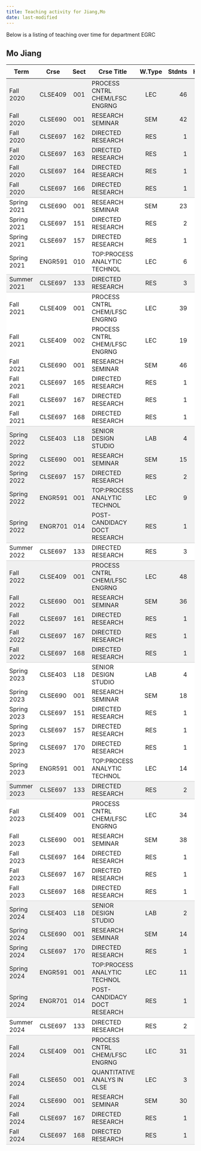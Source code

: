 ```yaml
---
title: Teaching activity for Jiang,Mo
date: last-modified
---
```


Below is a listing of teaching over time for department EGRC


## Mo Jiang

<style type="text/css">
#T_edac3 table {
  width: 100%;
  border-collapse: collapse;
}
#T_edac3 th {
  text-align: center;
  padding: 8px;
}
#T_edac3 td:nth-child(1) {
  padding-right: 10px;
  text-align: left;
}
#T_edac3 td:nth-child(2) {
  padding-right: 5px;
  text-align: left;
}
#T_edac3  td:nth-child(4) {
  padding-right: 5px;
  text-align: left;
}
#T_edac3 td:nth-child(3) {
  text-align: center;
}
#T_edac3  td:nth-child(5) {
  text-align: center;
}
#T_edac3 td:nth-child(6) {
  text-align: right;
}
#T_edac3  td:nth-child(7) {
  text-align: right;
}
#T_edac3_row0_col0, #T_edac3_row0_col1, #T_edac3_row0_col2, #T_edac3_row0_col3, #T_edac3_row0_col4, #T_edac3_row0_col5, #T_edac3_row0_col6, #T_edac3_row1_col0, #T_edac3_row1_col1, #T_edac3_row1_col2, #T_edac3_row1_col3, #T_edac3_row1_col4, #T_edac3_row1_col5, #T_edac3_row1_col6, #T_edac3_row2_col0, #T_edac3_row2_col1, #T_edac3_row2_col2, #T_edac3_row2_col3, #T_edac3_row2_col4, #T_edac3_row2_col5, #T_edac3_row2_col6, #T_edac3_row3_col0, #T_edac3_row3_col1, #T_edac3_row3_col2, #T_edac3_row3_col3, #T_edac3_row3_col4, #T_edac3_row3_col5, #T_edac3_row3_col6, #T_edac3_row4_col0, #T_edac3_row4_col1, #T_edac3_row4_col2, #T_edac3_row4_col3, #T_edac3_row4_col4, #T_edac3_row4_col5, #T_edac3_row4_col6, #T_edac3_row17_col0, #T_edac3_row17_col1, #T_edac3_row17_col2, #T_edac3_row17_col3, #T_edac3_row17_col4, #T_edac3_row17_col5, #T_edac3_row17_col6, #T_edac3_row18_col0, #T_edac3_row18_col1, #T_edac3_row18_col2, #T_edac3_row18_col3, #T_edac3_row18_col4, #T_edac3_row18_col5, #T_edac3_row18_col6, #T_edac3_row19_col0, #T_edac3_row19_col1, #T_edac3_row19_col2, #T_edac3_row19_col3, #T_edac3_row19_col4, #T_edac3_row19_col5, #T_edac3_row19_col6, #T_edac3_row20_col0, #T_edac3_row20_col1, #T_edac3_row20_col2, #T_edac3_row20_col3, #T_edac3_row20_col4, #T_edac3_row20_col5, #T_edac3_row20_col6, #T_edac3_row23_col0, #T_edac3_row23_col1, #T_edac3_row23_col2, #T_edac3_row23_col3, #T_edac3_row23_col4, #T_edac3_row23_col5, #T_edac3_row23_col6, #T_edac3_row24_col0, #T_edac3_row24_col1, #T_edac3_row24_col2, #T_edac3_row24_col3, #T_edac3_row24_col4, #T_edac3_row24_col5, #T_edac3_row24_col6, #T_edac3_row25_col0, #T_edac3_row25_col1, #T_edac3_row25_col2, #T_edac3_row25_col3, #T_edac3_row25_col4, #T_edac3_row25_col5, #T_edac3_row25_col6, #T_edac3_row26_col0, #T_edac3_row26_col1, #T_edac3_row26_col2, #T_edac3_row26_col3, #T_edac3_row26_col4, #T_edac3_row26_col5, #T_edac3_row26_col6, #T_edac3_row40_col0, #T_edac3_row40_col1, #T_edac3_row40_col2, #T_edac3_row40_col3, #T_edac3_row40_col4, #T_edac3_row40_col5, #T_edac3_row40_col6, #T_edac3_row41_col0, #T_edac3_row41_col1, #T_edac3_row41_col2, #T_edac3_row41_col3, #T_edac3_row41_col4, #T_edac3_row41_col5, #T_edac3_row41_col6, #T_edac3_row42_col0, #T_edac3_row42_col1, #T_edac3_row42_col2, #T_edac3_row42_col3, #T_edac3_row42_col4, #T_edac3_row42_col5, #T_edac3_row42_col6, #T_edac3_row43_col0, #T_edac3_row43_col1, #T_edac3_row43_col2, #T_edac3_row43_col3, #T_edac3_row43_col4, #T_edac3_row43_col5, #T_edac3_row43_col6, #T_edac3_row46_col0, #T_edac3_row46_col1, #T_edac3_row46_col2, #T_edac3_row46_col3, #T_edac3_row46_col4, #T_edac3_row46_col5, #T_edac3_row46_col6, #T_edac3_row47_col0, #T_edac3_row47_col1, #T_edac3_row47_col2, #T_edac3_row47_col3, #T_edac3_row47_col4, #T_edac3_row47_col5, #T_edac3_row47_col6, #T_edac3_row48_col0, #T_edac3_row48_col1, #T_edac3_row48_col2, #T_edac3_row48_col3, #T_edac3_row48_col4, #T_edac3_row48_col5, #T_edac3_row48_col6, #T_edac3_row49_col0, #T_edac3_row49_col1, #T_edac3_row49_col2, #T_edac3_row49_col3, #T_edac3_row49_col4, #T_edac3_row49_col5, #T_edac3_row49_col6 {
  background-color: #f0f0f0;
  border-bottom: none;
}
#T_edac3_row5_col0, #T_edac3_row5_col1, #T_edac3_row5_col2, #T_edac3_row5_col3, #T_edac3_row5_col4, #T_edac3_row5_col5, #T_edac3_row5_col6, #T_edac3_row10_col0, #T_edac3_row10_col1, #T_edac3_row10_col2, #T_edac3_row10_col3, #T_edac3_row10_col4, #T_edac3_row10_col5, #T_edac3_row10_col6, #T_edac3_row21_col0, #T_edac3_row21_col1, #T_edac3_row21_col2, #T_edac3_row21_col3, #T_edac3_row21_col4, #T_edac3_row21_col5, #T_edac3_row21_col6, #T_edac3_row27_col0, #T_edac3_row27_col1, #T_edac3_row27_col2, #T_edac3_row27_col3, #T_edac3_row27_col4, #T_edac3_row27_col5, #T_edac3_row27_col6, #T_edac3_row34_col0, #T_edac3_row34_col1, #T_edac3_row34_col2, #T_edac3_row34_col3, #T_edac3_row34_col4, #T_edac3_row34_col5, #T_edac3_row34_col6, #T_edac3_row44_col0, #T_edac3_row44_col1, #T_edac3_row44_col2, #T_edac3_row44_col3, #T_edac3_row44_col4, #T_edac3_row44_col5, #T_edac3_row44_col6, #T_edac3_row50_col0, #T_edac3_row50_col1, #T_edac3_row50_col2, #T_edac3_row50_col3, #T_edac3_row50_col4, #T_edac3_row50_col5, #T_edac3_row50_col6 {
  background-color: #f0f0f0;
  border-bottom: 1px solid #ccc;
}
#T_edac3_row6_col0, #T_edac3_row6_col1, #T_edac3_row6_col2, #T_edac3_row6_col3, #T_edac3_row6_col4, #T_edac3_row6_col5, #T_edac3_row6_col6, #T_edac3_row7_col0, #T_edac3_row7_col1, #T_edac3_row7_col2, #T_edac3_row7_col3, #T_edac3_row7_col4, #T_edac3_row7_col5, #T_edac3_row7_col6, #T_edac3_row8_col0, #T_edac3_row8_col1, #T_edac3_row8_col2, #T_edac3_row8_col3, #T_edac3_row8_col4, #T_edac3_row8_col5, #T_edac3_row8_col6, #T_edac3_row11_col0, #T_edac3_row11_col1, #T_edac3_row11_col2, #T_edac3_row11_col3, #T_edac3_row11_col4, #T_edac3_row11_col5, #T_edac3_row11_col6, #T_edac3_row12_col0, #T_edac3_row12_col1, #T_edac3_row12_col2, #T_edac3_row12_col3, #T_edac3_row12_col4, #T_edac3_row12_col5, #T_edac3_row12_col6, #T_edac3_row13_col0, #T_edac3_row13_col1, #T_edac3_row13_col2, #T_edac3_row13_col3, #T_edac3_row13_col4, #T_edac3_row13_col5, #T_edac3_row13_col6, #T_edac3_row14_col0, #T_edac3_row14_col1, #T_edac3_row14_col2, #T_edac3_row14_col3, #T_edac3_row14_col4, #T_edac3_row14_col5, #T_edac3_row14_col6, #T_edac3_row15_col0, #T_edac3_row15_col1, #T_edac3_row15_col2, #T_edac3_row15_col3, #T_edac3_row15_col4, #T_edac3_row15_col5, #T_edac3_row15_col6, #T_edac3_row28_col0, #T_edac3_row28_col1, #T_edac3_row28_col2, #T_edac3_row28_col3, #T_edac3_row28_col4, #T_edac3_row28_col5, #T_edac3_row28_col6, #T_edac3_row29_col0, #T_edac3_row29_col1, #T_edac3_row29_col2, #T_edac3_row29_col3, #T_edac3_row29_col4, #T_edac3_row29_col5, #T_edac3_row29_col6, #T_edac3_row30_col0, #T_edac3_row30_col1, #T_edac3_row30_col2, #T_edac3_row30_col3, #T_edac3_row30_col4, #T_edac3_row30_col5, #T_edac3_row30_col6, #T_edac3_row31_col0, #T_edac3_row31_col1, #T_edac3_row31_col2, #T_edac3_row31_col3, #T_edac3_row31_col4, #T_edac3_row31_col5, #T_edac3_row31_col6, #T_edac3_row32_col0, #T_edac3_row32_col1, #T_edac3_row32_col2, #T_edac3_row32_col3, #T_edac3_row32_col4, #T_edac3_row32_col5, #T_edac3_row32_col6, #T_edac3_row35_col0, #T_edac3_row35_col1, #T_edac3_row35_col2, #T_edac3_row35_col3, #T_edac3_row35_col4, #T_edac3_row35_col5, #T_edac3_row35_col6, #T_edac3_row36_col0, #T_edac3_row36_col1, #T_edac3_row36_col2, #T_edac3_row36_col3, #T_edac3_row36_col4, #T_edac3_row36_col5, #T_edac3_row36_col6, #T_edac3_row37_col0, #T_edac3_row37_col1, #T_edac3_row37_col2, #T_edac3_row37_col3, #T_edac3_row37_col4, #T_edac3_row37_col5, #T_edac3_row37_col6, #T_edac3_row38_col0, #T_edac3_row38_col1, #T_edac3_row38_col2, #T_edac3_row38_col3, #T_edac3_row38_col4, #T_edac3_row38_col5, #T_edac3_row38_col6 {
  background-color: #ffffff;
  border-bottom: none;
}
#T_edac3_row9_col0, #T_edac3_row9_col1, #T_edac3_row9_col2, #T_edac3_row9_col3, #T_edac3_row9_col4, #T_edac3_row9_col5, #T_edac3_row9_col6, #T_edac3_row16_col0, #T_edac3_row16_col1, #T_edac3_row16_col2, #T_edac3_row16_col3, #T_edac3_row16_col4, #T_edac3_row16_col5, #T_edac3_row16_col6, #T_edac3_row22_col0, #T_edac3_row22_col1, #T_edac3_row22_col2, #T_edac3_row22_col3, #T_edac3_row22_col4, #T_edac3_row22_col5, #T_edac3_row22_col6, #T_edac3_row33_col0, #T_edac3_row33_col1, #T_edac3_row33_col2, #T_edac3_row33_col3, #T_edac3_row33_col4, #T_edac3_row33_col5, #T_edac3_row33_col6, #T_edac3_row39_col0, #T_edac3_row39_col1, #T_edac3_row39_col2, #T_edac3_row39_col3, #T_edac3_row39_col4, #T_edac3_row39_col5, #T_edac3_row39_col6, #T_edac3_row45_col0, #T_edac3_row45_col1, #T_edac3_row45_col2, #T_edac3_row45_col3, #T_edac3_row45_col4, #T_edac3_row45_col5, #T_edac3_row45_col6 {
  background-color: #ffffff;
  border-bottom: 1px solid #ccc;
}
</style>
<table id="T_edac3">
  <thead>
    <tr>
      <th id="T_edac3_level0_col0" class="col_heading level0 col0" >Term</th>
      <th id="T_edac3_level0_col1" class="col_heading level0 col1" >Crse</th>
      <th id="T_edac3_level0_col2" class="col_heading level0 col2" >Sect</th>
      <th id="T_edac3_level0_col3" class="col_heading level0 col3" >Crse Title</th>
      <th id="T_edac3_level0_col4" class="col_heading level0 col4" >W.Type</th>
      <th id="T_edac3_level0_col5" class="col_heading level0 col5" >Stdnts</th>
      <th id="T_edac3_level0_col6" class="col_heading level0 col6" >Hours</th>
    </tr>
  </thead>
  <tbody>
    <tr>
      <td id="T_edac3_row0_col0" class="data row0 col0" >Fall 2020</td>
      <td id="T_edac3_row0_col1" class="data row0 col1" >CLSE409</td>
      <td id="T_edac3_row0_col2" class="data row0 col2" >001</td>
      <td id="T_edac3_row0_col3" class="data row0 col3" >PROCESS CNTRL CHEM/LFSC ENGRNG</td>
      <td id="T_edac3_row0_col4" class="data row0 col4" >LEC</td>
      <td id="T_edac3_row0_col5" class="data row0 col5" >46</td>
      <td id="T_edac3_row0_col6" class="data row0 col6" >138</td>
    </tr>
    <tr>
      <td id="T_edac3_row1_col0" class="data row1 col0" >Fall 2020</td>
      <td id="T_edac3_row1_col1" class="data row1 col1" >CLSE690</td>
      <td id="T_edac3_row1_col2" class="data row1 col2" >001</td>
      <td id="T_edac3_row1_col3" class="data row1 col3" >RESEARCH SEMINAR</td>
      <td id="T_edac3_row1_col4" class="data row1 col4" >SEM</td>
      <td id="T_edac3_row1_col5" class="data row1 col5" >42</td>
      <td id="T_edac3_row1_col6" class="data row1 col6" >21</td>
    </tr>
    <tr>
      <td id="T_edac3_row2_col0" class="data row2 col0" >Fall 2020</td>
      <td id="T_edac3_row2_col1" class="data row2 col1" >CLSE697</td>
      <td id="T_edac3_row2_col2" class="data row2 col2" >162</td>
      <td id="T_edac3_row2_col3" class="data row2 col3" >DIRECTED RESEARCH</td>
      <td id="T_edac3_row2_col4" class="data row2 col4" >RES</td>
      <td id="T_edac3_row2_col5" class="data row2 col5" >1</td>
      <td id="T_edac3_row2_col6" class="data row2 col6" >3</td>
    </tr>
    <tr>
      <td id="T_edac3_row3_col0" class="data row3 col0" >Fall 2020</td>
      <td id="T_edac3_row3_col1" class="data row3 col1" >CLSE697</td>
      <td id="T_edac3_row3_col2" class="data row3 col2" >163</td>
      <td id="T_edac3_row3_col3" class="data row3 col3" >DIRECTED RESEARCH</td>
      <td id="T_edac3_row3_col4" class="data row3 col4" >RES</td>
      <td id="T_edac3_row3_col5" class="data row3 col5" >1</td>
      <td id="T_edac3_row3_col6" class="data row3 col6" >4</td>
    </tr>
    <tr>
      <td id="T_edac3_row4_col0" class="data row4 col0" >Fall 2020</td>
      <td id="T_edac3_row4_col1" class="data row4 col1" >CLSE697</td>
      <td id="T_edac3_row4_col2" class="data row4 col2" >164</td>
      <td id="T_edac3_row4_col3" class="data row4 col3" >DIRECTED RESEARCH</td>
      <td id="T_edac3_row4_col4" class="data row4 col4" >RES</td>
      <td id="T_edac3_row4_col5" class="data row4 col5" >1</td>
      <td id="T_edac3_row4_col6" class="data row4 col6" >5</td>
    </tr>
    <tr>
      <td id="T_edac3_row5_col0" class="data row5 col0" >Fall 2020</td>
      <td id="T_edac3_row5_col1" class="data row5 col1" >CLSE697</td>
      <td id="T_edac3_row5_col2" class="data row5 col2" >166</td>
      <td id="T_edac3_row5_col3" class="data row5 col3" >DIRECTED RESEARCH</td>
      <td id="T_edac3_row5_col4" class="data row5 col4" >RES</td>
      <td id="T_edac3_row5_col5" class="data row5 col5" >1</td>
      <td id="T_edac3_row5_col6" class="data row5 col6" >7</td>
    </tr>
    <tr>
      <td id="T_edac3_row6_col0" class="data row6 col0" >Spring 2021</td>
      <td id="T_edac3_row6_col1" class="data row6 col1" >CLSE690</td>
      <td id="T_edac3_row6_col2" class="data row6 col2" >001</td>
      <td id="T_edac3_row6_col3" class="data row6 col3" >RESEARCH SEMINAR</td>
      <td id="T_edac3_row6_col4" class="data row6 col4" >SEM</td>
      <td id="T_edac3_row6_col5" class="data row6 col5" >23</td>
      <td id="T_edac3_row6_col6" class="data row6 col6" >23</td>
    </tr>
    <tr>
      <td id="T_edac3_row7_col0" class="data row7 col0" >Spring 2021</td>
      <td id="T_edac3_row7_col1" class="data row7 col1" >CLSE697</td>
      <td id="T_edac3_row7_col2" class="data row7 col2" >151</td>
      <td id="T_edac3_row7_col3" class="data row7 col3" >DIRECTED RESEARCH</td>
      <td id="T_edac3_row7_col4" class="data row7 col4" >RES</td>
      <td id="T_edac3_row7_col5" class="data row7 col5" >2</td>
      <td id="T_edac3_row7_col6" class="data row7 col6" >6</td>
    </tr>
    <tr>
      <td id="T_edac3_row8_col0" class="data row8 col0" >Spring 2021</td>
      <td id="T_edac3_row8_col1" class="data row8 col1" >CLSE697</td>
      <td id="T_edac3_row8_col2" class="data row8 col2" >157</td>
      <td id="T_edac3_row8_col3" class="data row8 col3" >DIRECTED RESEARCH</td>
      <td id="T_edac3_row8_col4" class="data row8 col4" >RES</td>
      <td id="T_edac3_row8_col5" class="data row8 col5" >1</td>
      <td id="T_edac3_row8_col6" class="data row8 col6" >8</td>
    </tr>
    <tr>
      <td id="T_edac3_row9_col0" class="data row9 col0" >Spring 2021</td>
      <td id="T_edac3_row9_col1" class="data row9 col1" >ENGR591</td>
      <td id="T_edac3_row9_col2" class="data row9 col2" >010</td>
      <td id="T_edac3_row9_col3" class="data row9 col3" >TOP:PROCESS ANALYTIC TECHNOL</td>
      <td id="T_edac3_row9_col4" class="data row9 col4" >LEC</td>
      <td id="T_edac3_row9_col5" class="data row9 col5" >6</td>
      <td id="T_edac3_row9_col6" class="data row9 col6" >18</td>
    </tr>
    <tr>
      <td id="T_edac3_row10_col0" class="data row10 col0" >Summer 2021</td>
      <td id="T_edac3_row10_col1" class="data row10 col1" >CLSE697</td>
      <td id="T_edac3_row10_col2" class="data row10 col2" >133</td>
      <td id="T_edac3_row10_col3" class="data row10 col3" >DIRECTED RESEARCH</td>
      <td id="T_edac3_row10_col4" class="data row10 col4" >RES</td>
      <td id="T_edac3_row10_col5" class="data row10 col5" >3</td>
      <td id="T_edac3_row10_col6" class="data row10 col6" >9</td>
    </tr>
    <tr>
      <td id="T_edac3_row11_col0" class="data row11 col0" >Fall 2021</td>
      <td id="T_edac3_row11_col1" class="data row11 col1" >CLSE409</td>
      <td id="T_edac3_row11_col2" class="data row11 col2" >001</td>
      <td id="T_edac3_row11_col3" class="data row11 col3" >PROCESS CNTRL CHEM/LFSC ENGRNG</td>
      <td id="T_edac3_row11_col4" class="data row11 col4" >LEC</td>
      <td id="T_edac3_row11_col5" class="data row11 col5" >39</td>
      <td id="T_edac3_row11_col6" class="data row11 col6" >117</td>
    </tr>
    <tr>
      <td id="T_edac3_row12_col0" class="data row12 col0" >Fall 2021</td>
      <td id="T_edac3_row12_col1" class="data row12 col1" >CLSE409</td>
      <td id="T_edac3_row12_col2" class="data row12 col2" >002</td>
      <td id="T_edac3_row12_col3" class="data row12 col3" >PROCESS CNTRL CHEM/LFSC ENGRNG</td>
      <td id="T_edac3_row12_col4" class="data row12 col4" >LEC</td>
      <td id="T_edac3_row12_col5" class="data row12 col5" >19</td>
      <td id="T_edac3_row12_col6" class="data row12 col6" >57</td>
    </tr>
    <tr>
      <td id="T_edac3_row13_col0" class="data row13 col0" >Fall 2021</td>
      <td id="T_edac3_row13_col1" class="data row13 col1" >CLSE690</td>
      <td id="T_edac3_row13_col2" class="data row13 col2" >001</td>
      <td id="T_edac3_row13_col3" class="data row13 col3" >RESEARCH SEMINAR</td>
      <td id="T_edac3_row13_col4" class="data row13 col4" >SEM</td>
      <td id="T_edac3_row13_col5" class="data row13 col5" >46</td>
      <td id="T_edac3_row13_col6" class="data row13 col6" >23</td>
    </tr>
    <tr>
      <td id="T_edac3_row14_col0" class="data row14 col0" >Fall 2021</td>
      <td id="T_edac3_row14_col1" class="data row14 col1" >CLSE697</td>
      <td id="T_edac3_row14_col2" class="data row14 col2" >165</td>
      <td id="T_edac3_row14_col3" class="data row14 col3" >DIRECTED RESEARCH</td>
      <td id="T_edac3_row14_col4" class="data row14 col4" >RES</td>
      <td id="T_edac3_row14_col5" class="data row14 col5" >1</td>
      <td id="T_edac3_row14_col6" class="data row14 col6" >6</td>
    </tr>
    <tr>
      <td id="T_edac3_row15_col0" class="data row15 col0" >Fall 2021</td>
      <td id="T_edac3_row15_col1" class="data row15 col1" >CLSE697</td>
      <td id="T_edac3_row15_col2" class="data row15 col2" >167</td>
      <td id="T_edac3_row15_col3" class="data row15 col3" >DIRECTED RESEARCH</td>
      <td id="T_edac3_row15_col4" class="data row15 col4" >RES</td>
      <td id="T_edac3_row15_col5" class="data row15 col5" >1</td>
      <td id="T_edac3_row15_col6" class="data row15 col6" >8</td>
    </tr>
    <tr>
      <td id="T_edac3_row16_col0" class="data row16 col0" >Fall 2021</td>
      <td id="T_edac3_row16_col1" class="data row16 col1" >CLSE697</td>
      <td id="T_edac3_row16_col2" class="data row16 col2" >168</td>
      <td id="T_edac3_row16_col3" class="data row16 col3" >DIRECTED RESEARCH</td>
      <td id="T_edac3_row16_col4" class="data row16 col4" >RES</td>
      <td id="T_edac3_row16_col5" class="data row16 col5" >1</td>
      <td id="T_edac3_row16_col6" class="data row16 col6" >9</td>
    </tr>
    <tr>
      <td id="T_edac3_row17_col0" class="data row17 col0" >Spring 2022</td>
      <td id="T_edac3_row17_col1" class="data row17 col1" >CLSE403</td>
      <td id="T_edac3_row17_col2" class="data row17 col2" >L18</td>
      <td id="T_edac3_row17_col3" class="data row17 col3" >SENIOR DESIGN STUDIO</td>
      <td id="T_edac3_row17_col4" class="data row17 col4" >LAB</td>
      <td id="T_edac3_row17_col5" class="data row17 col5" >4</td>
      <td id="T_edac3_row17_col6" class="data row17 col6" >8</td>
    </tr>
    <tr>
      <td id="T_edac3_row18_col0" class="data row18 col0" >Spring 2022</td>
      <td id="T_edac3_row18_col1" class="data row18 col1" >CLSE690</td>
      <td id="T_edac3_row18_col2" class="data row18 col2" >001</td>
      <td id="T_edac3_row18_col3" class="data row18 col3" >RESEARCH SEMINAR</td>
      <td id="T_edac3_row18_col4" class="data row18 col4" >SEM</td>
      <td id="T_edac3_row18_col5" class="data row18 col5" >15</td>
      <td id="T_edac3_row18_col6" class="data row18 col6" >15</td>
    </tr>
    <tr>
      <td id="T_edac3_row19_col0" class="data row19 col0" >Spring 2022</td>
      <td id="T_edac3_row19_col1" class="data row19 col1" >CLSE697</td>
      <td id="T_edac3_row19_col2" class="data row19 col2" >157</td>
      <td id="T_edac3_row19_col3" class="data row19 col3" >DIRECTED RESEARCH</td>
      <td id="T_edac3_row19_col4" class="data row19 col4" >RES</td>
      <td id="T_edac3_row19_col5" class="data row19 col5" >2</td>
      <td id="T_edac3_row19_col6" class="data row19 col6" >10</td>
    </tr>
    <tr>
      <td id="T_edac3_row20_col0" class="data row20 col0" >Spring 2022</td>
      <td id="T_edac3_row20_col1" class="data row20 col1" >ENGR591</td>
      <td id="T_edac3_row20_col2" class="data row20 col2" >001</td>
      <td id="T_edac3_row20_col3" class="data row20 col3" >TOP:PROCESS ANALYTIC TECHNOL</td>
      <td id="T_edac3_row20_col4" class="data row20 col4" >LEC</td>
      <td id="T_edac3_row20_col5" class="data row20 col5" >9</td>
      <td id="T_edac3_row20_col6" class="data row20 col6" >27</td>
    </tr>
    <tr>
      <td id="T_edac3_row21_col0" class="data row21 col0" >Spring 2022</td>
      <td id="T_edac3_row21_col1" class="data row21 col1" >ENGR701</td>
      <td id="T_edac3_row21_col2" class="data row21 col2" >014</td>
      <td id="T_edac3_row21_col3" class="data row21 col3" >POST-CANDIDACY DOCT RESEARCH</td>
      <td id="T_edac3_row21_col4" class="data row21 col4" >RES</td>
      <td id="T_edac3_row21_col5" class="data row21 col5" >1</td>
      <td id="T_edac3_row21_col6" class="data row21 col6" >9</td>
    </tr>
    <tr>
      <td id="T_edac3_row22_col0" class="data row22 col0" >Summer 2022</td>
      <td id="T_edac3_row22_col1" class="data row22 col1" >CLSE697</td>
      <td id="T_edac3_row22_col2" class="data row22 col2" >133</td>
      <td id="T_edac3_row22_col3" class="data row22 col3" >DIRECTED RESEARCH</td>
      <td id="T_edac3_row22_col4" class="data row22 col4" >RES</td>
      <td id="T_edac3_row22_col5" class="data row22 col5" >3</td>
      <td id="T_edac3_row22_col6" class="data row22 col6" >9</td>
    </tr>
    <tr>
      <td id="T_edac3_row23_col0" class="data row23 col0" >Fall 2022</td>
      <td id="T_edac3_row23_col1" class="data row23 col1" >CLSE409</td>
      <td id="T_edac3_row23_col2" class="data row23 col2" >001</td>
      <td id="T_edac3_row23_col3" class="data row23 col3" >PROCESS CNTRL CHEM/LFSC ENGRNG</td>
      <td id="T_edac3_row23_col4" class="data row23 col4" >LEC</td>
      <td id="T_edac3_row23_col5" class="data row23 col5" >48</td>
      <td id="T_edac3_row23_col6" class="data row23 col6" >144</td>
    </tr>
    <tr>
      <td id="T_edac3_row24_col0" class="data row24 col0" >Fall 2022</td>
      <td id="T_edac3_row24_col1" class="data row24 col1" >CLSE690</td>
      <td id="T_edac3_row24_col2" class="data row24 col2" >001</td>
      <td id="T_edac3_row24_col3" class="data row24 col3" >RESEARCH SEMINAR</td>
      <td id="T_edac3_row24_col4" class="data row24 col4" >SEM</td>
      <td id="T_edac3_row24_col5" class="data row24 col5" >36</td>
      <td id="T_edac3_row24_col6" class="data row24 col6" >18</td>
    </tr>
    <tr>
      <td id="T_edac3_row25_col0" class="data row25 col0" >Fall 2022</td>
      <td id="T_edac3_row25_col1" class="data row25 col1" >CLSE697</td>
      <td id="T_edac3_row25_col2" class="data row25 col2" >161</td>
      <td id="T_edac3_row25_col3" class="data row25 col3" >DIRECTED RESEARCH</td>
      <td id="T_edac3_row25_col4" class="data row25 col4" >RES</td>
      <td id="T_edac3_row25_col5" class="data row25 col5" >1</td>
      <td id="T_edac3_row25_col6" class="data row25 col6" >1</td>
    </tr>
    <tr>
      <td id="T_edac3_row26_col0" class="data row26 col0" >Fall 2022</td>
      <td id="T_edac3_row26_col1" class="data row26 col1" >CLSE697</td>
      <td id="T_edac3_row26_col2" class="data row26 col2" >167</td>
      <td id="T_edac3_row26_col3" class="data row26 col3" >DIRECTED RESEARCH</td>
      <td id="T_edac3_row26_col4" class="data row26 col4" >RES</td>
      <td id="T_edac3_row26_col5" class="data row26 col5" >1</td>
      <td id="T_edac3_row26_col6" class="data row26 col6" >8</td>
    </tr>
    <tr>
      <td id="T_edac3_row27_col0" class="data row27 col0" >Fall 2022</td>
      <td id="T_edac3_row27_col1" class="data row27 col1" >CLSE697</td>
      <td id="T_edac3_row27_col2" class="data row27 col2" >168</td>
      <td id="T_edac3_row27_col3" class="data row27 col3" >DIRECTED RESEARCH</td>
      <td id="T_edac3_row27_col4" class="data row27 col4" >RES</td>
      <td id="T_edac3_row27_col5" class="data row27 col5" >1</td>
      <td id="T_edac3_row27_col6" class="data row27 col6" >9</td>
    </tr>
    <tr>
      <td id="T_edac3_row28_col0" class="data row28 col0" >Spring 2023</td>
      <td id="T_edac3_row28_col1" class="data row28 col1" >CLSE403</td>
      <td id="T_edac3_row28_col2" class="data row28 col2" >L18</td>
      <td id="T_edac3_row28_col3" class="data row28 col3" >SENIOR DESIGN STUDIO</td>
      <td id="T_edac3_row28_col4" class="data row28 col4" >LAB</td>
      <td id="T_edac3_row28_col5" class="data row28 col5" >4</td>
      <td id="T_edac3_row28_col6" class="data row28 col6" >8</td>
    </tr>
    <tr>
      <td id="T_edac3_row29_col0" class="data row29 col0" >Spring 2023</td>
      <td id="T_edac3_row29_col1" class="data row29 col1" >CLSE690</td>
      <td id="T_edac3_row29_col2" class="data row29 col2" >001</td>
      <td id="T_edac3_row29_col3" class="data row29 col3" >RESEARCH SEMINAR</td>
      <td id="T_edac3_row29_col4" class="data row29 col4" >SEM</td>
      <td id="T_edac3_row29_col5" class="data row29 col5" >18</td>
      <td id="T_edac3_row29_col6" class="data row29 col6" >18</td>
    </tr>
    <tr>
      <td id="T_edac3_row30_col0" class="data row30 col0" >Spring 2023</td>
      <td id="T_edac3_row30_col1" class="data row30 col1" >CLSE697</td>
      <td id="T_edac3_row30_col2" class="data row30 col2" >151</td>
      <td id="T_edac3_row30_col3" class="data row30 col3" >DIRECTED RESEARCH</td>
      <td id="T_edac3_row30_col4" class="data row30 col4" >RES</td>
      <td id="T_edac3_row30_col5" class="data row30 col5" >1</td>
      <td id="T_edac3_row30_col6" class="data row30 col6" >3</td>
    </tr>
    <tr>
      <td id="T_edac3_row31_col0" class="data row31 col0" >Spring 2023</td>
      <td id="T_edac3_row31_col1" class="data row31 col1" >CLSE697</td>
      <td id="T_edac3_row31_col2" class="data row31 col2" >157</td>
      <td id="T_edac3_row31_col3" class="data row31 col3" >DIRECTED RESEARCH</td>
      <td id="T_edac3_row31_col4" class="data row31 col4" >RES</td>
      <td id="T_edac3_row31_col5" class="data row31 col5" >1</td>
      <td id="T_edac3_row31_col6" class="data row31 col6" >5</td>
    </tr>
    <tr>
      <td id="T_edac3_row32_col0" class="data row32 col0" >Spring 2023</td>
      <td id="T_edac3_row32_col1" class="data row32 col1" >CLSE697</td>
      <td id="T_edac3_row32_col2" class="data row32 col2" >170</td>
      <td id="T_edac3_row32_col3" class="data row32 col3" >DIRECTED RESEARCH</td>
      <td id="T_edac3_row32_col4" class="data row32 col4" >RES</td>
      <td id="T_edac3_row32_col5" class="data row32 col5" >1</td>
      <td id="T_edac3_row32_col6" class="data row32 col6" >9</td>
    </tr>
    <tr>
      <td id="T_edac3_row33_col0" class="data row33 col0" >Spring 2023</td>
      <td id="T_edac3_row33_col1" class="data row33 col1" >ENGR591</td>
      <td id="T_edac3_row33_col2" class="data row33 col2" >001</td>
      <td id="T_edac3_row33_col3" class="data row33 col3" >TOP:PROCESS ANALYTIC TECHNOL</td>
      <td id="T_edac3_row33_col4" class="data row33 col4" >LEC</td>
      <td id="T_edac3_row33_col5" class="data row33 col5" >14</td>
      <td id="T_edac3_row33_col6" class="data row33 col6" >42</td>
    </tr>
    <tr>
      <td id="T_edac3_row34_col0" class="data row34 col0" >Summer 2023</td>
      <td id="T_edac3_row34_col1" class="data row34 col1" >CLSE697</td>
      <td id="T_edac3_row34_col2" class="data row34 col2" >133</td>
      <td id="T_edac3_row34_col3" class="data row34 col3" >DIRECTED RESEARCH</td>
      <td id="T_edac3_row34_col4" class="data row34 col4" >RES</td>
      <td id="T_edac3_row34_col5" class="data row34 col5" >2</td>
      <td id="T_edac3_row34_col6" class="data row34 col6" >6</td>
    </tr>
    <tr>
      <td id="T_edac3_row35_col0" class="data row35 col0" >Fall 2023</td>
      <td id="T_edac3_row35_col1" class="data row35 col1" >CLSE409</td>
      <td id="T_edac3_row35_col2" class="data row35 col2" >001</td>
      <td id="T_edac3_row35_col3" class="data row35 col3" >PROCESS CNTRL CHEM/LFSC ENGRNG</td>
      <td id="T_edac3_row35_col4" class="data row35 col4" >LEC</td>
      <td id="T_edac3_row35_col5" class="data row35 col5" >34</td>
      <td id="T_edac3_row35_col6" class="data row35 col6" >102</td>
    </tr>
    <tr>
      <td id="T_edac3_row36_col0" class="data row36 col0" >Fall 2023</td>
      <td id="T_edac3_row36_col1" class="data row36 col1" >CLSE690</td>
      <td id="T_edac3_row36_col2" class="data row36 col2" >001</td>
      <td id="T_edac3_row36_col3" class="data row36 col3" >RESEARCH SEMINAR</td>
      <td id="T_edac3_row36_col4" class="data row36 col4" >SEM</td>
      <td id="T_edac3_row36_col5" class="data row36 col5" >38</td>
      <td id="T_edac3_row36_col6" class="data row36 col6" >19</td>
    </tr>
    <tr>
      <td id="T_edac3_row37_col0" class="data row37 col0" >Fall 2023</td>
      <td id="T_edac3_row37_col1" class="data row37 col1" >CLSE697</td>
      <td id="T_edac3_row37_col2" class="data row37 col2" >164</td>
      <td id="T_edac3_row37_col3" class="data row37 col3" >DIRECTED RESEARCH</td>
      <td id="T_edac3_row37_col4" class="data row37 col4" >RES</td>
      <td id="T_edac3_row37_col5" class="data row37 col5" >1</td>
      <td id="T_edac3_row37_col6" class="data row37 col6" >5</td>
    </tr>
    <tr>
      <td id="T_edac3_row38_col0" class="data row38 col0" >Fall 2023</td>
      <td id="T_edac3_row38_col1" class="data row38 col1" >CLSE697</td>
      <td id="T_edac3_row38_col2" class="data row38 col2" >167</td>
      <td id="T_edac3_row38_col3" class="data row38 col3" >DIRECTED RESEARCH</td>
      <td id="T_edac3_row38_col4" class="data row38 col4" >RES</td>
      <td id="T_edac3_row38_col5" class="data row38 col5" >1</td>
      <td id="T_edac3_row38_col6" class="data row38 col6" >8</td>
    </tr>
    <tr>
      <td id="T_edac3_row39_col0" class="data row39 col0" >Fall 2023</td>
      <td id="T_edac3_row39_col1" class="data row39 col1" >CLSE697</td>
      <td id="T_edac3_row39_col2" class="data row39 col2" >168</td>
      <td id="T_edac3_row39_col3" class="data row39 col3" >DIRECTED RESEARCH</td>
      <td id="T_edac3_row39_col4" class="data row39 col4" >RES</td>
      <td id="T_edac3_row39_col5" class="data row39 col5" >1</td>
      <td id="T_edac3_row39_col6" class="data row39 col6" >9</td>
    </tr>
    <tr>
      <td id="T_edac3_row40_col0" class="data row40 col0" >Spring 2024</td>
      <td id="T_edac3_row40_col1" class="data row40 col1" >CLSE403</td>
      <td id="T_edac3_row40_col2" class="data row40 col2" >L18</td>
      <td id="T_edac3_row40_col3" class="data row40 col3" >SENIOR DESIGN STUDIO</td>
      <td id="T_edac3_row40_col4" class="data row40 col4" >LAB</td>
      <td id="T_edac3_row40_col5" class="data row40 col5" >2</td>
      <td id="T_edac3_row40_col6" class="data row40 col6" >4</td>
    </tr>
    <tr>
      <td id="T_edac3_row41_col0" class="data row41 col0" >Spring 2024</td>
      <td id="T_edac3_row41_col1" class="data row41 col1" >CLSE690</td>
      <td id="T_edac3_row41_col2" class="data row41 col2" >001</td>
      <td id="T_edac3_row41_col3" class="data row41 col3" >RESEARCH SEMINAR</td>
      <td id="T_edac3_row41_col4" class="data row41 col4" >SEM</td>
      <td id="T_edac3_row41_col5" class="data row41 col5" >14</td>
      <td id="T_edac3_row41_col6" class="data row41 col6" >14</td>
    </tr>
    <tr>
      <td id="T_edac3_row42_col0" class="data row42 col0" >Spring 2024</td>
      <td id="T_edac3_row42_col1" class="data row42 col1" >CLSE697</td>
      <td id="T_edac3_row42_col2" class="data row42 col2" >170</td>
      <td id="T_edac3_row42_col3" class="data row42 col3" >DIRECTED RESEARCH</td>
      <td id="T_edac3_row42_col4" class="data row42 col4" >RES</td>
      <td id="T_edac3_row42_col5" class="data row42 col5" >1</td>
      <td id="T_edac3_row42_col6" class="data row42 col6" >9</td>
    </tr>
    <tr>
      <td id="T_edac3_row43_col0" class="data row43 col0" >Spring 2024</td>
      <td id="T_edac3_row43_col1" class="data row43 col1" >ENGR591</td>
      <td id="T_edac3_row43_col2" class="data row43 col2" >001</td>
      <td id="T_edac3_row43_col3" class="data row43 col3" >TOP:PROCESS ANALYTIC TECHNOL</td>
      <td id="T_edac3_row43_col4" class="data row43 col4" >LEC</td>
      <td id="T_edac3_row43_col5" class="data row43 col5" >11</td>
      <td id="T_edac3_row43_col6" class="data row43 col6" >33</td>
    </tr>
    <tr>
      <td id="T_edac3_row44_col0" class="data row44 col0" >Spring 2024</td>
      <td id="T_edac3_row44_col1" class="data row44 col1" >ENGR701</td>
      <td id="T_edac3_row44_col2" class="data row44 col2" >014</td>
      <td id="T_edac3_row44_col3" class="data row44 col3" >POST-CANDIDACY DOCT RESEARCH</td>
      <td id="T_edac3_row44_col4" class="data row44 col4" >RES</td>
      <td id="T_edac3_row44_col5" class="data row44 col5" >1</td>
      <td id="T_edac3_row44_col6" class="data row44 col6" >9</td>
    </tr>
    <tr>
      <td id="T_edac3_row45_col0" class="data row45 col0" >Summer 2024</td>
      <td id="T_edac3_row45_col1" class="data row45 col1" >CLSE697</td>
      <td id="T_edac3_row45_col2" class="data row45 col2" >133</td>
      <td id="T_edac3_row45_col3" class="data row45 col3" >DIRECTED RESEARCH</td>
      <td id="T_edac3_row45_col4" class="data row45 col4" >RES</td>
      <td id="T_edac3_row45_col5" class="data row45 col5" >2</td>
      <td id="T_edac3_row45_col6" class="data row45 col6" >6</td>
    </tr>
    <tr>
      <td id="T_edac3_row46_col0" class="data row46 col0" >Fall 2024</td>
      <td id="T_edac3_row46_col1" class="data row46 col1" >CLSE409</td>
      <td id="T_edac3_row46_col2" class="data row46 col2" >001</td>
      <td id="T_edac3_row46_col3" class="data row46 col3" >PROCESS CNTRL CHEM/LFSC ENGRNG</td>
      <td id="T_edac3_row46_col4" class="data row46 col4" >LEC</td>
      <td id="T_edac3_row46_col5" class="data row46 col5" >31</td>
      <td id="T_edac3_row46_col6" class="data row46 col6" >93</td>
    </tr>
    <tr>
      <td id="T_edac3_row47_col0" class="data row47 col0" >Fall 2024</td>
      <td id="T_edac3_row47_col1" class="data row47 col1" >CLSE650</td>
      <td id="T_edac3_row47_col2" class="data row47 col2" >001</td>
      <td id="T_edac3_row47_col3" class="data row47 col3" >QUANTITATIVE ANALYS IN CLSE</td>
      <td id="T_edac3_row47_col4" class="data row47 col4" >LEC</td>
      <td id="T_edac3_row47_col5" class="data row47 col5" >3</td>
      <td id="T_edac3_row47_col6" class="data row47 col6" >9</td>
    </tr>
    <tr>
      <td id="T_edac3_row48_col0" class="data row48 col0" >Fall 2024</td>
      <td id="T_edac3_row48_col1" class="data row48 col1" >CLSE690</td>
      <td id="T_edac3_row48_col2" class="data row48 col2" >001</td>
      <td id="T_edac3_row48_col3" class="data row48 col3" >RESEARCH SEMINAR</td>
      <td id="T_edac3_row48_col4" class="data row48 col4" >SEM</td>
      <td id="T_edac3_row48_col5" class="data row48 col5" >30</td>
      <td id="T_edac3_row48_col6" class="data row48 col6" >15</td>
    </tr>
    <tr>
      <td id="T_edac3_row49_col0" class="data row49 col0" >Fall 2024</td>
      <td id="T_edac3_row49_col1" class="data row49 col1" >CLSE697</td>
      <td id="T_edac3_row49_col2" class="data row49 col2" >167</td>
      <td id="T_edac3_row49_col3" class="data row49 col3" >DIRECTED RESEARCH</td>
      <td id="T_edac3_row49_col4" class="data row49 col4" >RES</td>
      <td id="T_edac3_row49_col5" class="data row49 col5" >1</td>
      <td id="T_edac3_row49_col6" class="data row49 col6" >8</td>
    </tr>
    <tr>
      <td id="T_edac3_row50_col0" class="data row50 col0" >Fall 2024</td>
      <td id="T_edac3_row50_col1" class="data row50 col1" >CLSE697</td>
      <td id="T_edac3_row50_col2" class="data row50 col2" >168</td>
      <td id="T_edac3_row50_col3" class="data row50 col3" >DIRECTED RESEARCH</td>
      <td id="T_edac3_row50_col4" class="data row50 col4" >RES</td>
      <td id="T_edac3_row50_col5" class="data row50 col5" >1</td>
      <td id="T_edac3_row50_col6" class="data row50 col6" >9</td>
    </tr>
  </tbody>
</table>



